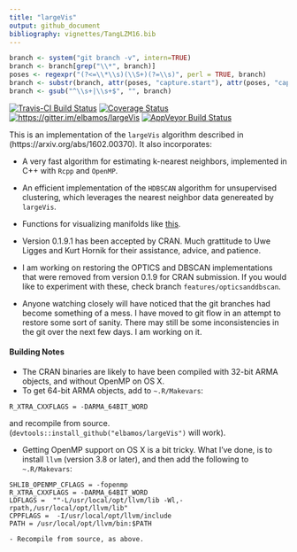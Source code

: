 ```yaml
---
title: "largeVis"
output: github_document
bibliography: vignettes/TangLZM16.bib
---
```

```r
branch <- system("git branch -v", intern=TRUE)
branch <- branch[grep("\\*", branch)]
poses <- regexpr("(?<=\\*\\s)(\\S+)(?=\\s)", perl = TRUE, branch)
branch <- substr(branch, attr(poses, "capture.start"), attr(poses, "capture.start") + attr(poses, "capture.length"))
branch <- gsub("^\\s+|\\s+$", "", branch)
```
[![Travis-CI Build Status](https://travis-ci.org/elbamos/largeVis.svg?branch=master)](https://travis-ci.org/elbamos/largeVis)
[![Coverage Status](https://img.shields.io/codecov/c/github/elbamos/largeVis/master.svg)](https://codecov.io/gh/elbamos/largeVis/branch/master) [![https://gitter.im/elbamos/largeVis](https://badges.gitter.im/elbamos/largeVis.svg)](https://gitter.im/elbamos/largeVis?utm_source=badge&utm_medium=badge&utm_campaign=pr-badge&utm_content=badge)
[![AppVeyor Build Status](https://ci.appveyor.com/api/projects/status/github/elbamos/largeVis?branch=master&svg=true)](https://ci.appveyor.com/project/elbamos/largeVis?branch=master)

This is an implementation of the `largeVis` algorithm described in (https://arxiv.org/abs/1602.00370).  It also incorporates:

*	A very fast algorithm for estimating k-nearest neighbors, implemented in C++ with `Rcpp` and `OpenMP`.
* An efficient implementation of the `HDBSCAN` algorithm for unsupervised clustering, which leverages the nearest neighbor data genereated by `largeVis`. 
* Functions for visualizing manifolds like [this](http://cs.stanford.edu/people/karpathy/cnnembed/).

* Version 0.1.9.1 has been accepted by CRAN. Much grattitude to Uwe Ligges and Kurt Hornik for their assistance, advice, and patience. 
* I am working on restoring the OPTICS and DBSCAN implementations that were removed from version 0.1.9 for CRAN submission. If you would like to experiment with these, check branch `features/opticsanddbscan`. 
* Anyone watching closely will have noticed that the git branches had become something of a mess.  I have moved to git flow in an attempt to restore some sort of sanity.  There may still be some inconsistencies in the git over the next few days. I am working on it. 

#### Building Notes

* The CRAN binaries are likely to have been compiled with 32-bit ARMA objects, and without OpenMP on OS X. 
* To get 64-bit ARMA objects, add to `~.R/Makevars`:
```
R_XTRA_CXXFLAGS = -DARMA_64BIT_WORD
```
and recompile from source. (`devtools::install_github("elbamos/largeVis")` will work). 

* Getting OpenMP support on OS X is a bit tricky. What I've done, is to install `llvm` (version 3.8 or later), and then add the following to `~.R/Makevars`:
```
SHLIB_OPENMP_CFLAGS = -fopenmp
R_XTRA_CXXFLAGS = -DARMA_64BIT_WORD
LDFLAGS =  ""-L/usr/local/opt/llvm/lib -Wl,-rpath,/usr/local/opt/llvm/lib"
CPPFLAGS =  -I/usr/local/opt/llvm/include
PATH = /usr/local/opt/llvm/bin:$PATH 
```
	- Recompile from source, as above.  

